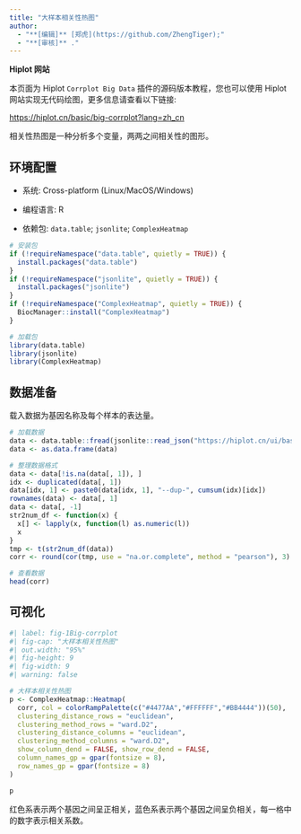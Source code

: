 ```yaml
---
title: "大样本相关性热图"
author:
  - "**[编辑]** [郑虎](https://github.com/ZhengTiger);"
  - "**[审核]** ."
---
```


::: callout-note
**Hiplot 网站**

本页面为 Hiplot `Corrplot Big Data` 插件的源码版本教程，您也可以使用 Hiplot 网站实现无代码绘图，更多信息请查看以下链接:

<https://hiplot.cn/basic/big-corrplot?lang=zh_cn>
:::

相关性热图是一种分析多个变量，两两之间相关性的图形。

## 环境配置

-   系统: Cross-platform (Linux/MacOS/Windows)

-   编程语言: R

-   依赖包: `data.table`; `jsonlite`; `ComplexHeatmap`

```r
# 安装包
if (!requireNamespace("data.table", quietly = TRUE)) {
  install.packages("data.table")
}
if (!requireNamespace("jsonlite", quietly = TRUE)) {
  install.packages("jsonlite")
}
if (!requireNamespace("ComplexHeatmap", quietly = TRUE)) {
  BiocManager::install("ComplexHeatmap")
}

# 加载包
library(data.table)
library(jsonlite)
library(ComplexHeatmap)
```

## 数据准备

载入数据为基因名称及每个样本的表达量。

```r
# 加载数据
data <- data.table::fread(jsonlite::read_json("https://hiplot.cn/ui/basic/big-corrplot/data.json")$exampleData$textarea[[1]])
data <- as.data.frame(data)

# 整理数据格式
data <- data[!is.na(data[, 1]), ]
idx <- duplicated(data[, 1])
data[idx, 1] <- paste0(data[idx, 1], "--dup-", cumsum(idx)[idx])
rownames(data) <- data[, 1]
data <- data[, -1]
str2num_df <- function(x) {
  x[] <- lapply(x, function(l) as.numeric(l))
  x
}
tmp <- t(str2num_df(data))
corr <- round(cor(tmp, use = "na.or.complete", method = "pearson"), 3)

# 查看数据
head(corr)
```

## 可视化

```r
#| label: fig-1Big-corrplot
#| fig-cap: "大样本相关性热图"
#| out.width: "95%"
#| fig-height: 9
#| fig-width: 9
#| warning: false

# 大样本相关性热图
p <- ComplexHeatmap::Heatmap(
  corr, col = colorRampPalette(c("#4477AA","#FFFFFF","#BB4444"))(50),
  clustering_distance_rows = "euclidean",
  clustering_method_rows = "ward.D2",
  clustering_distance_columns = "euclidean",
  clustering_method_columns = "ward.D2",
  show_column_dend = FALSE, show_row_dend = FALSE,
  column_names_gp = gpar(fontsize = 8),
  row_names_gp = gpar(fontsize = 8)
)

p
```

红色系表示两个基因之间呈正相关，蓝色系表示两个基因之间呈负相关，每一格中的数字表示相关系数。


